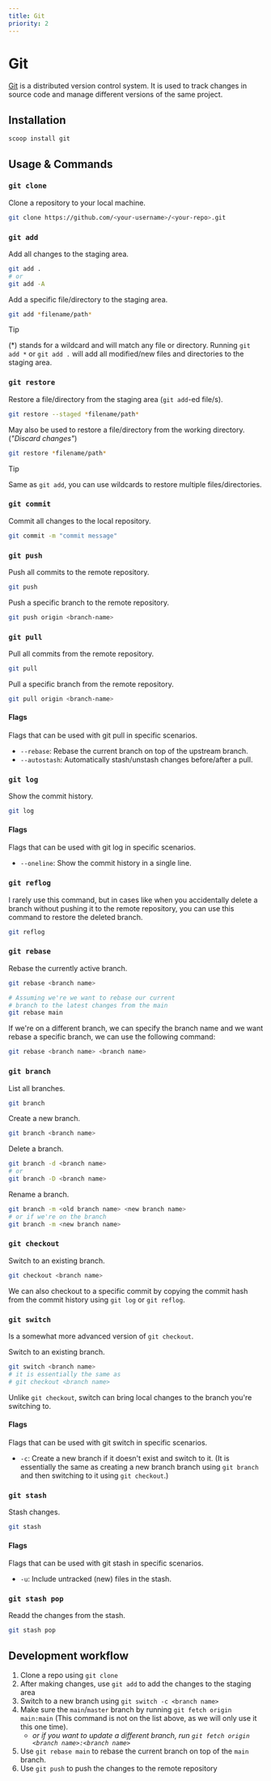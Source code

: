 ```yaml
---
title: Git
priority: 2
---
```


# Git

[Git](https://git-scm.com/) is a distributed version control system. It is used to track changes in source code and manage different versions of the same project.

## Installation

```sh
scoop install git
```

## Usage & Commands

### `git clone`

Clone a repository to your local machine.

```sh
git clone https://github.com/<your-username>/<your-repo>.git
```

### `git add`

Add all changes to the staging area.

```sh
git add .
# or
git add -A
```

Add a specific file/directory to the staging area.

```sh
git add *filename/path*
```

> [!TIP]
> (\*) stands for a wildcard and will match any file or directory.
> Running `git add *` or `git add .` will add all modified/new files and
> directories to the staging area.

### `git restore`

Restore a file/directory from the staging area (`git add`-ed file/s).

```sh
git restore --staged *filename/path*
```

May also be used to restore a file/directory from the working directory. (_"Discard changes"_)

```sh
git restore *filename/path*
```

> [!TIP]
> Same as `git add`, you can use wildcards to restore multiple files/directories.

### `git commit`

Commit all changes to the local repository.

```sh
git commit -m "commit message"
```

### `git push`

Push all commits to the remote repository.

```sh
git push
```

Push a specific branch to the remote repository.

```sh
git push origin <branch-name>
```

### `git pull`

Pull all commits from the remote repository.

```sh
git pull
```

Pull a specific branch from the remote repository.

```sh
git pull origin <branch-name>
```

#### Flags

Flags that can be used with git pull in specific scenarios.

- `--rebase`: Rebase the current branch on top of the upstream branch.
- `--autostash`: Automatically stash/unstash changes before/after a pull.

### `git log`

Show the commit history.

```sh
git log
```

#### Flags

Flags that can be used with git log in specific scenarios.

- `--oneline`: Show the commit history in a single line.

### `git reflog`

I rarely use this command, but in cases like when you accidentally delete a
branch without pushing it to the remote repository, you can use this command
to restore the deleted branch.

```sh
git reflog
```

### `git rebase`

Rebase the currently active branch.

```sh
git rebase <branch name>
```

```sh
# Assuming we're we want to rebase our current
# branch to the latest changes from the main
git rebase main
```

If we're on a different branch, we can specify the branch name and we want
rebase a specific branch, we can use the following command:

```sh
git rebase <branch name> <branch name>
```

### `git branch`

List all branches.

```sh
git branch
```

Create a new branch.

```sh
git branch <branch name>
```

Delete a branch.

```sh
git branch -d <branch name>
# or
git branch -D <branch name>
```

Rename a branch.

```sh
git branch -m <old branch name> <new branch name>
# or if we're on the branch
git branch -m <new branch name>
```

### `git checkout`

Switch to an existing branch.

```sh
git checkout <branch name>
```

We can also checkout to a specific commit by copying the commit hash from
the commit history using `git log` or `git reflog`.

### `git switch`

Is a somewhat more advanced version of `git checkout`.

Switch to an existing branch.

```sh
git switch <branch name>
# it is essentially the same as
# git checkout <branch name>
```

Unlike `git checkout`, switch can bring local changes to the branch you're
switching to.

#### Flags

Flags that can be used with git switch in specific scenarios.

- `-c`: Create a new branch if it doesn't exist and switch to it. (It is essentially the same as creating a new branch branch using `git branch` and then switching to it using `git checkout`.)

### `git stash`

Stash changes.

```sh
git stash
```

#### Flags

Flags that can be used with git stash in specific scenarios.

- `-u`: Include untracked (new) files in the stash.

### `git stash pop`

Readd the changes from the stash.

```sh
git stash pop
```

## Development workflow

1. Clone a repo using `git clone`
2. After making changes, use `git add` to add the changes to the staging area
3. Switch to a new branch using `git switch -c <branch name>`
4. Make sure the `main`/`master` branch by running `git fetch origin main:main` (This command is not on the list above, as we will only use it this one time).
   - _or if you want to update a different branch, run `git fetch origin <branch name>:<branch name>`_
5. Use `git rebase main` to rebase the current branch on top of the `main` branch.
6. Use `git push` to push the changes to the remote repository
